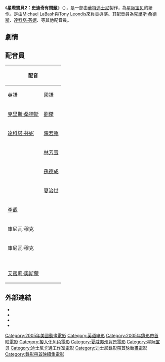 {{expand|time=2017-01-28T11:49:46+00:00}}
{{unreferenced|time=2017-01-28T11:49:46+00:00}}
{{NoteTA
|G1=Movie
|G2=Disney
|G3=Show
}}
{{Infobox film
| name           = 星際寶貝2：史迪奇有問題
| original_name = {{lang|en|''Lilo & Stitch 2: Stitch Has a Glitch''}}
| image          = Lilo & Stitch 2 - Stitch Has a Glitch.jpg
| caption        = DVD封面
| director       = {{Plainlist|
* Michael LaBash
* [[Tony_Leondis|Tony Leondis]]
}}
| producer       = Christopher Chase
| writer         = {{Plainlist|
* Michael LaBash
* [[Tony_Leondis|Tony Leondis]]
* [[Eddie_Guzelian|Eddie Guzelian]]
* [[Alexa_Junge|Alexa Junge]]
}}
| starring       = {{Plainlist|
* [[Dakota_Fanning|Dakota Fanning]]
* [[Chris_Sanders|Chris Sanders]]
* [[Tia_Carrere|Tia Carrere]]
* [[Kevin_McDonald|Kevin McDonald]]
* [[David_Ogden_Stiers|David Ogden Stiers]]
* [[Jason_Scott_Lee|Jason Scott Lee]]
}}
| music          = [[Joel_McNeely|Joel McNeely]]
| editing        = [[William_J._Caparella|William J. Caparella]]
| studio         = {{Plainlist|
* [[华特迪士尼影片|华特迪士尼影片]]
* [[DisneyToon_Studios|DisneyToon Studios]]
}}
| distributor    = [[Walt_Disney_Studios_Home_Entertainment|Walt Disney Studios Home Entertainment]]
| runtime        = 70分鐘
| released       = {{Film date|2005|8|30}}
| country        = [[美國|美國]]
| language       = [[英語|英語]]
| preceded_by    = 《[[星際寶貝|星際寶貝]]》
}}

《'''星際寶貝2：史迪奇有問題'''》（{{lang-en|''Lilo & Stitch 2: Stitch Has a Glitch''}}），是一部由[[華特迪士尼影業|華特迪士尼]]製作，為[[星际宝贝|星际宝贝]]的續作。是由[[Michael_LaBash|Michael LaBash]]與[[Tony_Leondis|Tony Leondis]]來負責導演。其配音員為[[克里斯·桑德斯|克里斯·桑德斯]]、[[達科塔·芬妮|達科塔·芬妮]]、{{link-en|蒂亞·卡倫|Tia_Carrere}}等其他配音員。

== 劇情 ==

== 配音員 ==
{| class="wikitable"
!colspan=2|配音
!rowspan=2|角色
|-
!英語
!國語
|-
|[[克里斯·桑德斯|克里斯·桑德斯]]
|[[劉傑_(臺灣)|劉傑]]
|[[史迪奇|史迪奇]] (Stitch）
|-
|[[達科塔·芬妮|達科塔·芬妮]]
|[[陳若甄|陳若甄]]
|[[莉蘿|莉蘿]] (Lilo Pelekai）
|-
|{{link-en|蒂亞·卡瑞|Tia_Carrere}}
|[[林芳雪|林芳雪]]
|蘭莉（Nani Pelekai）
|-
|{{link-en|大衛·奧格登·施蒂爾斯|David_Ogden_Stiers}}
|[[孫德成|孫德成]]
|強霸博士卓奇霸 (Dr. Jumba Jookiba）
|-
|{{link-en|凱文·麥當勞|Kevin_McDonald}}
|[[夏治世|夏治世]]
|溫蒂獨眼霹靂（Agent Wendy Pleakley）
|-
|[[李截|李截]]
|
|大衛（David Kawena）
|-
|庫尼瓦·穆克
|
|莉羅的老師（Moses Puloki）
|-
|庫尼瓦·穆克
|
|門衛（Gator Guard）
|-
|{{link-en|保羅·伯基特|Paul_Vogt}}<br />[[艾蜜莉·奧斯蒙|艾蜜莉·奧斯蒙]]<br />{{link-en|珍妮弗·豪爾|Jennifer_Hale}}
|
|其他角色（Additional Voices）
|}

==外部連結==
{{wikiquote}}
* {{Official website|http://movies.disney.com/lilo-stitch-2-stitch-has-a-glitch}}
* {{IMDb title|0457993}}
* {{douban|1423031}}
* {{Bcdb title|38958}}

{{星際寶貝}}
{{迪士尼錄影帶首映動畫電影}}
{{DEFAULTSORT:Lilo & Stitch 2: Stitch Has a Glitch}}
[[Category:2005年美國動畫電影|Category:2005年美國動畫電影]]
[[Category:英语电影|Category:英语电影]]
[[Category:2005年錄影帶首映電影|Category:2005年錄影帶首映電影]]
[[Category:擬人化角色電影|Category:擬人化角色電影]]
[[Category:夏威夷州背景電影|Category:夏威夷州背景電影]]
[[Category:星际宝贝|Category:星际宝贝]]
[[Category:迪士尼卡通工作室電影|Category:迪士尼卡通工作室電影]]
[[Category:迪士尼錄影帶首映動畫電影|Category:迪士尼錄影帶首映動畫電影]]
[[Category:錄影帶首映續集電影|Category:錄影帶首映續集電影]]